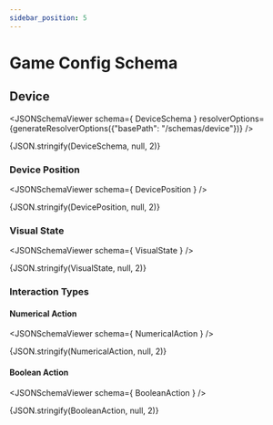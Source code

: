 ```yaml
---
sidebar_position: 5
---
```



# Game Config Schema

## Device

<JSONSchemaViewer schema={ DeviceSchema } resolverOptions={generateResolverOptions({"basePath": "/schemas/device"})} />

<CodeBlock language="json-schema">{JSON.stringify(DeviceSchema, null, 2)}</CodeBlock>


### Device Position

<JSONSchemaViewer schema={ DevicePosition } />

<CodeBlock language="json-schema">{JSON.stringify(DevicePosition, null, 2)}</CodeBlock>

### Visual State

<JSONSchemaViewer schema={ VisualState } />

<CodeBlock language="json-schema">{JSON.stringify(VisualState, null, 2)}</CodeBlock>


### Interaction Types

#### Numerical Action

<JSONSchemaViewer schema={ NumericalAction } />


<CodeBlock language="json-schema">{JSON.stringify(NumericalAction, null, 2)}</CodeBlock>

#### Boolean Action

<JSONSchemaViewer schema={ BooleanAction } />


<CodeBlock language="json-schema">{JSON.stringify(BooleanAction, null, 2)}</CodeBlock>